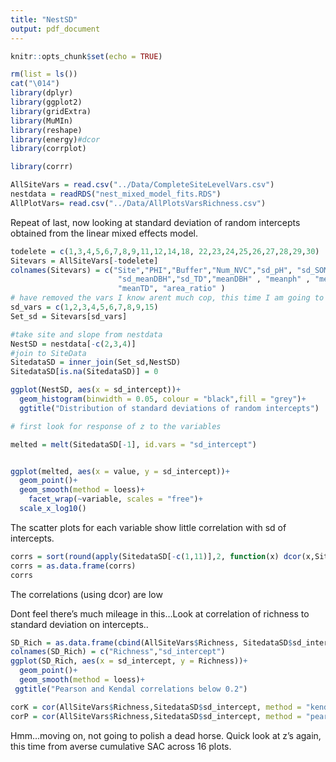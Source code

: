 ```yaml
---
title: "NestSD"
output: pdf_document
---
```


```r
knitr::opts_chunk$set(echo = TRUE)

rm(list = ls())
cat("\014")
library(dplyr)
library(ggplot2)
library(gridExtra)
library(MuMIn)
library(reshape)
library(energy)#dcor
library(corrplot)

library(corrr)

AllSiteVars = read.csv("../Data/CompleteSiteLevelVars.csv")
nestdata = readRDS("nest_mixed_model_fits.RDS")
AllPlotVars= read.csv("../Data/AllPlotsVarsRichness.csv")

```

Repeat of last, now looking at standard deviation of random intercepts obtained from the linear mixed effects model.

```r
todelete = c(1,3,4,5,6,7,8,9,11,12,14,18, 22,23,24,25,26,27,28,29,30)
Sitevars = AllSiteVars[-todelete]
colnames(Sitevars) = c("Site","PHI","Buffer","Num_NVC","sd_pH", "sd_SOM" ,"sd_LBA",
                        "sd_meanDBH","sd_TD","meanDBH" , "meanph" , "meanSOM" , "meanLBA" ,
                        "meanTD", "area_ratio" )
# have removed the vars I know arent much cop, this time I am going to use the standard deviation variables.
sd_vars = c(1,2,3,4,5,6,7,8,9,15)
Set_sd = Sitevars[sd_vars]

#take site and slope from nestdata
NestSD = nestdata[-c(2,3,4)]
#join to SiteData
SitedataSD = inner_join(Set_sd,NestSD)
SitedataSD[is.na(SitedataSD)] = 0

```



```r

ggplot(NestSD, aes(x = sd_intercept))+
  geom_histogram(binwidth = 0.05, colour = "black",fill = "grey")+
  ggtitle("Distribution of standard deviations of random intercepts")
```
```r
# first look for response of z to the variables

melted = melt(SitedataSD[-1], id.vars = "sd_intercept")


ggplot(melted, aes(x = value, y = sd_intercept))+
  geom_point()+
  geom_smooth(method = loess)+
    facet_wrap(~variable, scales = "free")+
  scale_x_log10()

```

The scatter plots for each variable show little correlation with sd of intercepts.

```r
corrs = sort(round(apply(SitedataSD[-c(1,11)],2, function(x) dcor(x,SitedataSD$sd_intercept)), digits = 2), decreasing = TRUE)
corrs = as.data.frame(corrs)
corrs
```

The correlations (using dcor) are low

Dont feel there's much mileage in this...Look at correlation of richness to standard deviation on intercepts..

```r
SD_Rich = as.data.frame(cbind(AllSiteVars$Richness, SitedataSD$sd_intercept))
colnames(SD_Rich) = c("Richness","sd_intercept")
ggplot(SD_Rich, aes(x = sd_intercept, y = Richness))+
  geom_point()+
  geom_smooth(method = loess)+
 ggtitle("Pearson and Kendal correlations below 0.2")

corK = cor(AllSiteVars$Richness,SitedataSD$sd_intercept, method = "kendall")
corP = cor(AllSiteVars$Richness,SitedataSD$sd_intercept, method = "pearson")

```

Hmm...moving on, not going to polish a dead horse. Quick look at z's again, this time from averse cumulative SAC across 16 plots.





